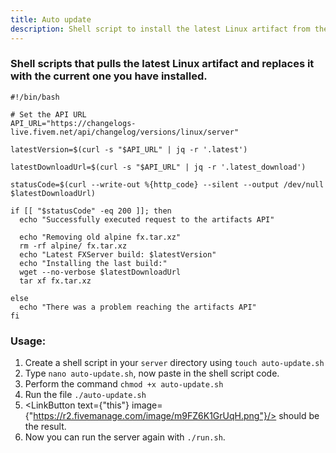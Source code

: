 ```yaml
---
title: Auto update
description: Shell script to install the latest Linux artifact from the artifacts API
---
```



### Shell scripts that pulls the latest Linux artifact and replaces it with the current one you have installed.

```shell
#!/bin/bash

# Set the API URL
API_URL="https://changelogs-live.fivem.net/api/changelog/versions/linux/server"

latestVersion=$(curl -s "$API_URL" | jq -r '.latest')

latestDownloadUrl=$(curl -s "$API_URL" | jq -r '.latest_download')

statusCode=$(curl --write-out %{http_code} --silent --output /dev/null $latestDownloadUrl)

if [[ "$statusCode" -eq 200 ]]; then
  echo "Successfully executed request to the artifacts API"

  echo "Removing old alpine fx.tar.xz"
  rm -rf alpine/ fx.tar.xz
  echo "Latest FXServer build: $latestVersion"
  echo "Installing the last build:"
  wget --no-verbose $latestDownloadUrl
  tar xf fx.tar.xz

else
  echo "There was a problem reaching the artifacts API"
fi
```

### Usage:

1. Create a shell script in your `server` directory using `touch auto-update.sh`
2. Type `nano auto-update.sh`, now paste in the shell script code.
3. Perform the command `chmod +x auto-update.sh`
4. Run the file `./auto-update.sh`
5. <LinkButton text={"this"} image={"https://r2.fivemanage.com/image/m9FZ6K1GrUqH.png"}/> should be the result.
6. Now you can run the server again with `./run.sh`.

